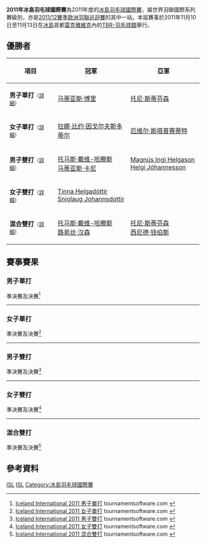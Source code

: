 {{noteTA|G1=Badminton}}
{{infobox badminton event
|name           = 2011年冰島羽毛球國際賽
|image          = 
|size           = 
|caption        =
|dates          = 2011年11月10日－11月13日
|number_edition = 
|level          = 4B
|prize_money    = 
|location       = {{ISL}}[[雷克雅維克|雷克雅維克]]
|venue          = TBR-羽毛球館
|previous       = 2010年冰島羽毛球國際賽 
|next           = 2012年冰島羽毛球國際賽
}}
'''2011年冰島羽毛球國際賽'''為2011年度的[[冰島羽毛球國際賽|冰島羽毛球國際賽]]，屬世界羽聯國際系列賽級別，亦是[[2011/12賽季歐洲羽聯巡迴賽|2011/12賽季歐洲羽聯巡迴賽]]的其中一站。本屆賽事於2011年11月10日至11月13日在[[冰島|冰島]]首都[[雷克雅維克|雷克雅維克]]內的[[TBR-羽毛球館|TBR-羽毛球館]]舉行。

== 優勝者 ==
{| class=wikitable style="font-size:small"
!width="200"|項目
!width="250"|冠軍
!width="250"|亞軍
|-
|'''男子單打'''<small>（[[#男子單打|詳細]]）</small>
|{{flagicon|SWE}} [[马蒂亚斯·博里|马蒂亚斯·博里]]
|{{flagicon|IRL}} [[托尼·斯蒂芬森|托尼·斯蒂芬森]]
|-
|'''女子單打'''<small>（[[#女子單打|詳細]]）</small>
|{{flagicon|ISL}} [[拉娜·比约·因戈尔夫斯多蒂尔|拉娜·比约·因戈尔夫斯多蒂尔]]
|{{flagicon|LTU}} [[厄维尔·斯塔普赛蒂特|厄维尔·斯塔普赛蒂特]]
|-
|'''男子雙打'''<small>（[[#男子雙打|詳細]]）</small>
|{{flagicon|DEN}} [[托马斯·戴维-哈滕斯|托马斯·戴维-哈滕斯]]<br/>{{flagicon|DEN}} [[马蒂亚斯·卡尼|马蒂亚斯·卡尼]]
|{{flagicon|ISL}} [[Magnús_Ingi_Helgason|Magnús Ingi Helgason]]<br/>{{flagicon|ISL}} [[Helgi_Jóhannesson|Helgi Jóhannesson]]
|-
|'''女子雙打'''<small>（[[#女子雙打|詳細]]）</small>
|{{flagicon|ISL}} [[Tinna_Helgadóttir|Tinna Helgadóttir]]<br/>{{flagicon|ISL}} [[Snjolaug_Johannsdottir|Snjolaug Johannsdottir]]
|{{nowrap|{{flagicon|DEN}} [[Celilie_Nystrup_Wegener_Clausen|Celilie Nystrup Wegener Clausen]]<br/>{{flagicon|DEN}} [[Fie_Sønderby_Christensen|Fie Sønderby Christensen]]}}
|-
|'''混合雙打'''<small>（[[#混合雙打|詳細]]）</small>
|{{flagicon|DEN}} [[托马斯·戴维-哈滕斯|托马斯·戴维-哈滕斯]]<br/>{{flagicon|DEN}} [[路易丝·汉森|路易丝·汉森]]
|{{flagicon|IRL}} [[托尼·斯蒂芬森|托尼·斯蒂芬森]]<br/>{{flagicon|IRL}} [[西尼德·钱伯斯|西尼德·钱伯斯]]
|}

== 賽事賽果 ==
=== 男子單打 ===
;準決賽及決賽<ref name="MS">[http://www.tournamentsoftware.com/sport/draw.aspx?id=6C78CF74-B732-4C3D-AE64-D741E958892A&draw=1 Iceland International 2011 男子單打] tournamentsoftware.com {{en}}</ref>
{{4TeamBracket-Tennis3-v2
| team-width=200
| RD1-seed1=
| RD1-team1={{flagicon|DEN}} [[马蒂亚斯·卡尼|马蒂亚斯·卡尼]]
| RD1-score1-1='''21
| RD1-score1-2=18
| RD1-score1-3=21
| RD1-seed2=3
| RD1-team2='''{{flagicon|IRL}} [[托尼·斯蒂芬森|托尼·斯蒂芬森]]
| RD1-score2-1=19
| RD1-score2-2='''21
| RD1-score2-3='''23

| RD1-seed3=4
| RD1-team3={{flagicon|WAL}} [[拉杰·波帕特|拉杰·波帕特]]
| RD1-score3-1=6
| RD1-score3-2=18
| RD1-score3-3=
| RD1-seed4=2
| RD1-team4='''{{flagicon|SWE}} [[马蒂亚斯·博里|马蒂亚斯·博里]]
| RD1-score4-1='''21
| RD1-score4-2='''21
| RD1-score4-3=

| RD2-seed1=3
| RD2-team1={{flagicon|IRL}} [[托尼·斯蒂芬森|托尼·斯蒂芬森]]
| RD2-score1-1=18
| RD2-score1-2=17
| RD2-score1-3=
| RD2-seed2=2
| RD2-team2='''{{flagicon|SWE}} [[马蒂亚斯·博里|马蒂亚斯·博里]]
| RD2-score2-1='''21
| RD2-score2-2='''21
| RD2-score2-3=
}}
----

=== 女子單打 ===
;準決賽及決賽<ref name="WS">[http://www.tournamentsoftware.com/sport/draw.aspx?id=6C78CF74-B732-4C3D-AE64-D741E958892A&draw=2 Iceland International 2011 女子單打] tournamentsoftware.com {{en}}</ref>
{{4TeamBracket-Tennis3-v2
| team-width=200
| RD1-seed1=1
| RD1-team1='''{{nowrap|{{flagicon|ISL}} [[拉娜·比约·因戈尔夫斯多蒂尔|拉娜·比约·因戈尔夫斯多蒂尔]]}}
| RD1-score1-1='''21
| RD1-score1-2='''21
| RD1-score1-3=
| RD1-seed2=
| RD1-team2={{flagicon|DEN}} [[路易丝·汉森|路易丝·汉森]]
| RD1-score2-1=12
| RD1-score2-2=10
| RD1-score2-3=

| RD1-seed3=3
| RD1-team3={{flagicon|NOR}} [[萨拉·比林斯利·科瓦雷诺|萨拉·比林斯利·科瓦雷诺]]
| RD1-score3-1=17
| RD1-score3-2=9
| RD1-score3-3=
| RD1-seed4=2
| RD1-team4='''{{flagicon|LTU}} [[厄维尔·斯塔普赛蒂特|厄维尔·斯塔普赛蒂特]]
| RD1-score4-1='''21
| RD1-score4-2='''21
| RD1-score4-3=

| RD2-seed1=1
| RD2-team1='''{{nowrap|{{flagicon|ISL}} [[拉娜·比约·因戈尔夫斯多蒂尔|拉娜·比约·因戈尔夫斯多蒂尔]]}}
| RD2-score1-1='''21
| RD2-score1-2=17
| RD2-score1-3='''21
| RD2-seed2=2
| RD2-team2={{flagicon|LTU}} [[厄维尔·斯塔普赛蒂特|厄维尔·斯塔普赛蒂特]]
| RD2-score2-1=18
| RD2-score2-2='''21
| RD2-score2-3=17
}}
----

=== 男子雙打 ===
;準決賽及決賽<ref name="MD">[http://www.tournamentsoftware.com/sport/draw.aspx?id=6C78CF74-B732-4C3D-AE64-D741E958892A&draw=3 Iceland International 2011 男子雙打] tournamentsoftware.com {{en}}</ref>
{{4TeamBracket-Tennis3-v2
| team-width=200
| RD1-seed1=1
| RD1-team1='''{{nowrap|{{flagicon|ISL}} [[Magnús_Ingi_Helgason|Magnús Ingi Helgason]]<br/> {{flagicon|ISL}} [[Helgi_Jóhannesson|Helgi Jóhannesson]]}}
| RD1-score1-1='''21
| RD1-score1-2='''21
| RD1-score1-3=
| RD1-seed2=
| RD1-team2={{flagicon|ISL}} [[Astvaldur_Heidarsson|Astvaldur Heidarsson]]<br/> {{flagicon|ISL}} [[Daniel_Thomsen|Daniel Thomsen]]
| RD1-score2-1=19
| RD1-score2-2=11
| RD1-score2-3=

| RD1-seed3=
| RD1-team3='''{{flagicon|DEN}} [[托马斯·戴维-哈滕斯|托马斯·戴维-哈滕斯]]<br/> {{flagicon|DEN}} [[马蒂亚斯·卡尼|马蒂亚斯·卡尼]]
| RD1-score3-1='''21
| RD1-score3-2='''21
| RD1-score3-3=
| RD1-seed4=
| RD1-team4={{flagicon|DEN}} [[Mortensen_Nikolaj_S.|Mortensen Nikolaj S.]]<br/> {{flagicon|DEN}} [[Tore_Vilhelmsen|Tore Vilhelmsen]]
| RD1-score4-1=14
| RD1-score4-2=18
| RD1-score4-3=

| RD2-seed1=1
| RD2-team1={{flagicon|ISL}} [[Magnús_Ingi_Helgason|Magnús Ingi Helgason]]<br/> {{flagicon|ISL}} [[Helgi_Jóhannesson|Helgi Jóhannesson]]
| RD2-score1-1='''21
| RD2-score1-2=12
| RD2-score1-3=16
| RD2-seed2=
| RD2-team2='''{{nowrap|{{flagicon|DEN}} [[托马斯·戴维-哈滕斯|托马斯·戴维-哈滕斯]]<br/> {{flagicon|DEN}} [[马蒂亚斯·卡尼|马蒂亚斯·卡尼]]}}
| RD2-score2-1=16
| RD2-score2-2='''21
| RD2-score2-3='''21
}}
----

=== 女子雙打 ===
;準決賽及決賽<ref name="WD">[http://www.tournamentsoftware.com/sport/draw.aspx?id=6C78CF74-B732-4C3D-AE64-D741E958892A&draw=4 Iceland International 2011 女子雙打] tournamentsoftware.com {{en}}</ref>
{{4TeamBracket-Tennis3-v2
| team-width=200
| RD1-seed1=
| RD1-team1='''{{flagicon|ISL}} [[Tinna_Helgadóttir|Tinna Helgadóttir]]<br/> {{flagicon|ISL}} [[Snjolaug_Johannsdottir|Snjolaug Johannsdottir]]
| RD1-score1-1='''21
| RD1-score1-2='''21
| RD1-score1-3=
| RD1-seed2=
| RD1-team2={{flagicon|ISL}} [[Elin_Pora_Eliasdottir|Elin Pora Eliasdottir]]<br/> {{flagicon|ISL}} [[Rakel_Johannesdottir|Rakel Johannesdottir]]
| RD1-score2-1=12
| RD1-score2-2=12
| RD1-score2-3=

| RD1-seed3=
| RD1-team3='''{{nowrap|{{flagicon|DEN}} [[Celilie_Nystrup_Wegener_Clausen|Celilie Nystrup Wegener Clausen]]<br/> {{flagicon|DEN}} [[Fie_Sønderby_Christensen|Fie Sønderby Christensen]]}}
| RD1-score3-1='''21
| RD1-score3-2='''21
| RD1-score3-3=
| RD1-seed4=
| RD1-team4={{flagicon|ISL}} [[萨拉·霍纳多蒂尔|萨拉·霍纳多蒂尔]]<br/> {{flagicon|ISL}} [[玛格丽特·约翰斯多蒂尔|玛格丽特·约翰斯多蒂尔]]
| RD1-score4-1=13
| RD1-score4-2=11
| RD1-score4-3=

| RD2-seed1=
| RD2-team1='''{{flagicon|ISL}} [[Tinna_Helgadóttir|Tinna Helgadóttir]]<br/> {{flagicon|ISL}} [[Snjolaug_Johannsdottir|Snjolaug Johannsdottir]]
| RD2-score1-1=''11
| RD2-score1-2=
| RD2-score1-3=
| RD2-seed2=
| RD2-team2={{nowrap|{{flagicon|DEN}} [[Celilie_Nystrup_Wegener_Clausen|Celilie Nystrup Wegener Clausen]]<br/> {{flagicon|DEN}} [[Fie_Sønderby_Christensen|Fie Sønderby Christensen]] (中途退出)}}
| RD2-score2-1=''4
| RD2-score2-2=
| RD2-score2-3=
}}
----

=== 混合雙打 ===
;準決賽及決賽<ref name="XD">[http://www.tournamentsoftware.com/sport/draw.aspx?id=6C78CF74-B732-4C3D-AE64-D741E958892A&draw=5 Iceland International 2011 混合雙打] tournamentsoftware.com {{en}}</ref>
{{4TeamBracket-Tennis3-v2
| team-width=200
| RD1-seed1=1
| RD1-team1={{flagicon|ISL}} [[阿特利·约翰内森|阿特利·约翰内森]]<br/> {{flagicon|ISL}} [[Snjolaug_Johannsdottir|Snjolaug Johannsdottir]]
| RD1-score1-1=18
| RD1-score1-2=11
| RD1-score1-3=
| RD1-seed2=
| RD1-team2='''{{flagicon|DEN}} [[托马斯·戴维-哈滕斯|托马斯·戴维-哈滕斯]]<br/> {{flagicon|DEN}} [[路易丝·汉森|路易丝·汉森]]
| RD1-score2-1='''21
| RD1-score2-2='''21
| RD1-score2-3=

| RD1-seed3=
| RD1-team3='''{{flagicon|IRL}} [[托尼·斯蒂芬森|托尼·斯蒂芬森]]<br/> {{flagicon|IRL}} [[西尼德·钱伯斯|西尼德·钱伯斯]]
| RD1-score3-1='''21
| RD1-score3-2='''21
| RD1-score3-3=
| RD1-seed4=2
| RD1-team4={{flagicon|ISL}} [[Magnus_Ingi_Helgason|Magnus Ingi Helgason]]<br/> {{flagicon|ISL}} [[Tinna_Helgadottir|Tinna Helgadottir]]
| RD1-score4-1=14
| RD1-score4-2=16
| RD1-score4-3=

| RD2-seed1=
| RD2-team1='''{{flagicon|DEN}} [[托马斯·戴维-哈滕斯|托马斯·戴维-哈滕斯]]<br/> {{flagicon|DEN}} [[路易丝·汉森|路易丝·汉森]]
| RD2-score1-1='''23
| RD2-score1-2='''21
| RD2-score1-3=
| RD2-seed2=
| RD2-team2={{flagicon|IRL}} [[托尼·斯蒂芬森|托尼·斯蒂芬森]]<br/> {{flagicon|IRL}} [[西尼德·钱伯斯|西尼德·钱伯斯]]
| RD2-score2-1=21
| RD2-score2-2=13
| RD2-score2-3=
}}

== 參考資料 ==
{{Reflist}}

[[Category:2011年世界羽聯國際系列賽|ISL]]
[[Category:2011/12賽季歐洲羽聯巡迴賽|ISL]]
[[Category:冰島羽毛球國際賽|Category:冰島羽毛球國際賽]]